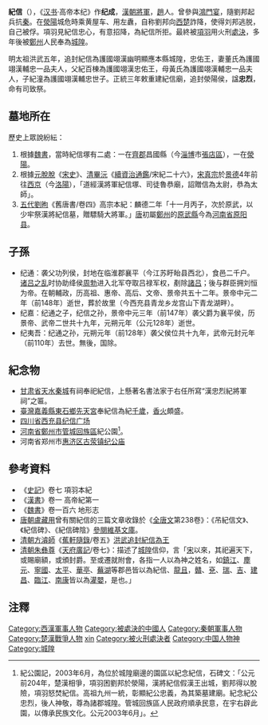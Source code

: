 '''紀信'''（{{bd|？||前204年||catIdx=J}}），《[[汉书|汉书]]·高帝本纪》作'''纪成'''，[[漢朝|漢朝]][[將軍|將軍]]，[[趙|趙]]人。曾參與[[鴻門宴|鴻門宴]]，隨劉邦起兵抗[[秦|秦]]。在[[滎陽|滎陽]]城危時乘黄屋车、用左纛，自称劉邦向[[西楚|西楚]]詐降，使得刘邦逃脱，自己被俘。項羽見紀信忠心，有意招降，為紀信所拒。最終被[[項羽|項羽]]用火刑[[處決|處決]]，多年後被[[鄭州|鄭州]]人民奉為[[城隍|城隍]]。

明太祖洪武五年，追封紀信為護國翊漢幽明顯應本縣城隍，忠佑王，妻董氏為護國翊漢輔忠一品夫人，父紀百棟為護國翊漢忠佑王，母黃氏為護國翊漢輔忠一品夫人，子紀潼為護國翊漢輔忠世子。正統三年敕重建紀信廟，追封滎陽侯，諡'''忠烈'''，命有司致祭。

==墓地所在==
歷史上眾說紛紜：
# 根據[[魏書|魏書]]，當時紀信塚有二處：一在[[齊郡|齊郡]]昌國縣（今[[淄博|淄博]]市[[張店區|張店區]]），一在[[滎陽|滎陽]]。
# 根據[[元朝|元]][[脫脫|脫脫]]《[[宋史|宋史]]》、[[清|清]][[畢沅|畢沅]]《[[續資治通鑑|續資治通鑑]]/宋紀二十六》，[[宋真宗|宋真宗]]於[[景德|景德]]4年前往[[西京|西京]]（今[[洛陽|洛陽]]），「道經漢將軍紀信塚、司徒魯恭廟，詔贈信為太尉，恭為太師」。
# [[五代|五代]][[劉昫|劉昫]]《舊唐書/卷四》高宗本紀：麟德二年「十一月丙子，次於原武，以少牢祭漢將紀信墓，贈驃騎大將軍。」[[唐朝|唐]]初屬[[鄭州|鄭州]]的[[原武縣|原武縣]]今為[[河南省|河南省]][[原阳县|原阳县]]。

==子孫==
* 纪通：袭父功列侯，封地在临淮郡襄平（今江苏盱眙县西北），食邑二千户。[[诸吕之乱|诸吕之乱]]时协助绛侯[[周勃|周勃]]进入北军夺取吕禄军权，剷除[[諸吕|諸吕]]；後与群臣拥刘恒为帝。在朝輔政，历高祖、惠帝、高后、文帝、景帝共五十二年。景帝中元二年（前148年）逝世，葬於故里（今西充县青龙乡龙宫山下青龙湖畔）。
* 纪嘉：纪通之子，纪信之孙，景帝中元三年（前147年）袭父爵为襄平侯，历景帝、武帝二世共十九年，元朔元年（公元128年）逝世。
* 纪夷吾：纪通之孙，元朔元年（前128年）袭父侯位共十九年，武帝元封元年（前110年）去世。無後，国除。

==紀念物==
* [[甘肃省|甘肃省]][[天水|天水]][[秦城|秦城]]有祠奉祀紀信，上懸著名書法家于右任所寫“漢忠烈紀將軍祠”之匾。
* [[臺灣|臺灣]][[嘉義縣|嘉義縣]][[東石鄉_(臺灣)|東石鄉]][[先天宮|先天宮]]奉紀信為紀[[千歲信仰|千歲]]，[[香火|香火]]頗盛。
*[[四川省|四川省]][[西充县|西充县]][[纪信广场|纪信广场]]
* [[河南省|河南省]][[鄭州市|鄭州市]][[管城回族區|管城回族區]]紀公園<ref name="紀公園">紀公園記，2003年6月，為位於城隍廟邊的園區以紀念紀信，石碑文：「公元前204年，楚漢相爭，項羽困劉邦於滎陽，漢將紀信假漢王出城，劉邦得以脫險，項羽怒焚紀信。高祖九州一統，彰顯紀公忠義，為其築墓建廟。紀念紀公忠烈，後人神敬，尊為諸郡城隍。管城回族區人民政府順承民意，在宇右辟此園，以傳承民族文化。公元2003年6月」。</ref>。
* 河南省郑州市[[惠济区|惠济区]][[古荥镇|古荥镇]][[纪公庙|纪公庙]]

==參考資料==
*《[[史記|史記]]》卷七 項羽本紀
*《[[漢書|漢書]]》卷一 高帝紀第一
*《[[魏書|魏書]]》卷一百六 地形志
* [[唐朝|唐朝]][[盧藏用|盧藏用]]曾有關紀信的三篇文章收錄於《[[全唐文|全唐文]]第238卷》：《吊紀信文》、《紀信碑》、《紀信碑陰》[http://zh.wikisource.org/wiki/%E4%BD%9C%E8%80%85:%E7%9B%A7%E8%97%8F%E7%94%A8 參閱維基文庫]。
* [[清朝|清朝]][[方濬師|方濬師]]《[[蕉軒隨錄|蕉軒隨錄]]/卷五》[http://zh.wikisource.org/wiki/%E8%95%89%E8%BB%92%E9%9A%A8%E9%8C%84/5#.E6.B4.AA.E6.AD.A6.E8.BF.BD.E5.B0.81.E7.B4.80.E4.BF.A1.E7.82.BA.E7.8E.8B 洪武追封紀信為王]
* [[清朝|清朝]][[朱彝尊|朱彝尊]]《[http://zh.wikisource.org/wiki/%E5%A4%A9%E5%BA%9C%E5%BB%A3%E8%A8%98 天府廣記]/卷七》：描述了[[城隍|城隍]]信仰，言「[[宋|宋]]以來，其祀遍天下，或賜廟額，或頒封爵。至或遷就附會，各指一人以為神之姓名，如[[鎮江|鎮江]]、[[塵元|塵元]]、[[寧國|寧國]]、[[太平府_(安徽省)|太平]]、[[華亭|華亭]]、[[蕪湖|蕪湖]]等郡邑皆以為紀信、[[龍且|龍且]]，[[贛|贛]]、[[兗|兗]]、[[瑞|瑞]]、[[吉|吉]]、[[建昌|建昌]]、[[臨江|臨江]]、[[南康|南康]]皆以為[[灌嬰|灌嬰]]，是也。」

==注釋==
<references />

{{秦末汉初人物}}
{{DEFAULTSORT:ji xin}}
[[Category:西漢軍事人物|Category:西漢軍事人物]]
[[Category:被處決的中國人|Category:被處決的中國人]]
[[Category:秦朝軍事人物|Category:秦朝軍事人物]]
[[Category:楚漢戰爭人物|Category:楚漢戰爭人物]]
[[Category:紀姓|xin]]
[[Category:被火刑處決者|Category:被火刑處決者]]
[[Category:中国人物神|Category:中国人物神]]
[[Category:城隍|Category:城隍]]